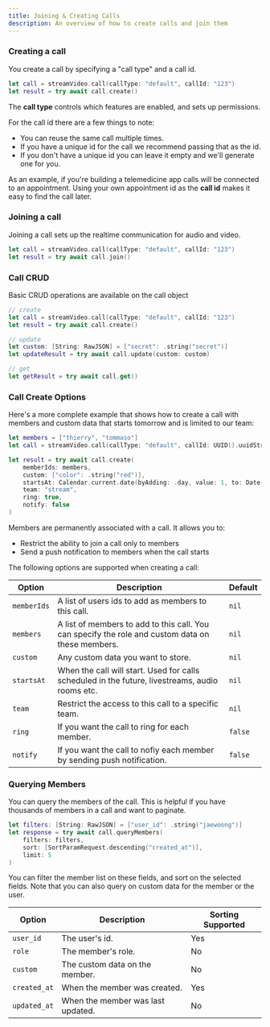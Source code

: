```yaml
---
title: Joining & Creating Calls
description: An overview of how to create calls and join them
---
```


### Creating a call

You create a call by specifying a "call type" and a call id.

```swift
let call = streamVideo.call(callType: "default", callId: "123")
let result = try await call.create()
```

The **call type** controls which features are enabled, and sets up permissions.

For the call id there are a few things to note:

- You can reuse the same call multiple times.
- If you have a unique id for the call we recommend passing that as the id.
- If you don't have a unique id you can leave it empty and we'll generate one for you.

As an example, if you're building a telemedicine app calls will be connected to an appointment. Using your own appointment id as the **call id** makes it easy to find the call later.

### Joining a call

Joining a call sets up the realtime communication for audio and video.

```swift
let call = streamVideo.call(callType: "default", callId: "123")
let result = try await call.join()
```

### Call CRUD

Basic CRUD operations are available on the call object

```swift
// create
let call = streamVideo.call(callType: "default", callId: "123")
let result = try await call.create()

// update
let custom: [String: RawJSON] = ["secret": .string("secret")]
let updateResult = try await call.update(custom: custom)

// get
let getResult = try await call.get()
```

### Call Create Options

Here's a more complete example that shows how to create a call with members and custom data that starts tomorrow and is limited to our team:

```swift
let members = ["thierry", "tommaso"]
let call = streamVideo.call(callType: "default", callId: UUID().uuidString)

let result = try await call.create(
    memberIds: members, 
    custom: ["color": .string("red")], 
    startsAt: Calendar.current.date(byAdding: .day, value: 1, to: Date()),
    team: "stream",
    ring: true,
    notify: false
)
```

Members are permanently associated with a call. It allows you to:

- Restrict the ability to join a call only to members
- Send a push notification to members when the call starts

The following options are supported when creating a call:

| Option | Description | Default |
| ------ | ----------- | ------- |
| `memberIds` | A list of users ids to add as members to this call. | `nil` |
| `members` | A list of members to add to this call. You can specify the role and custom data on these members. | `nil` |
| `custom` | Any custom data you want to store. | `nil` |
| `startsAt` | When the call will start. Used for calls scheduled in the future, livestreams, audio rooms etc. | `nil` |
| `team` | Restrict the access to this call to a specific team. | `nil` |
| `ring` | If you want the call to ring for each member. | `false` |
| `notify` | If you want the call to nofiy each member by sending push notification. | `false` |

### Querying Members

You can query the members of the call. This is helpful if you have thousands of members in a call and want to paginate.

```swift
let filters: [String: RawJSON] = ["user_id": .string("jaewoong")]
let response = try await call.queryMembers(
    filters: filters,
    sort: [SortParamRequest.descending("created_at")],
    limit: 5
)
```

You can filter the member list on these fields, and sort on the selected fields. Note that you can also query on custom data for the member or the user.

| Option | Description | Sorting Supported |
| ------ | ----------- | ------- |
| `user_id` | The user's id. | Yes |
| `role` | The member's role. | No |
| `custom` | The custom data on the member. | No |
| `created_at` | When the member was created. | Yes |
| `updated_at` | When the member was last updated. | No |